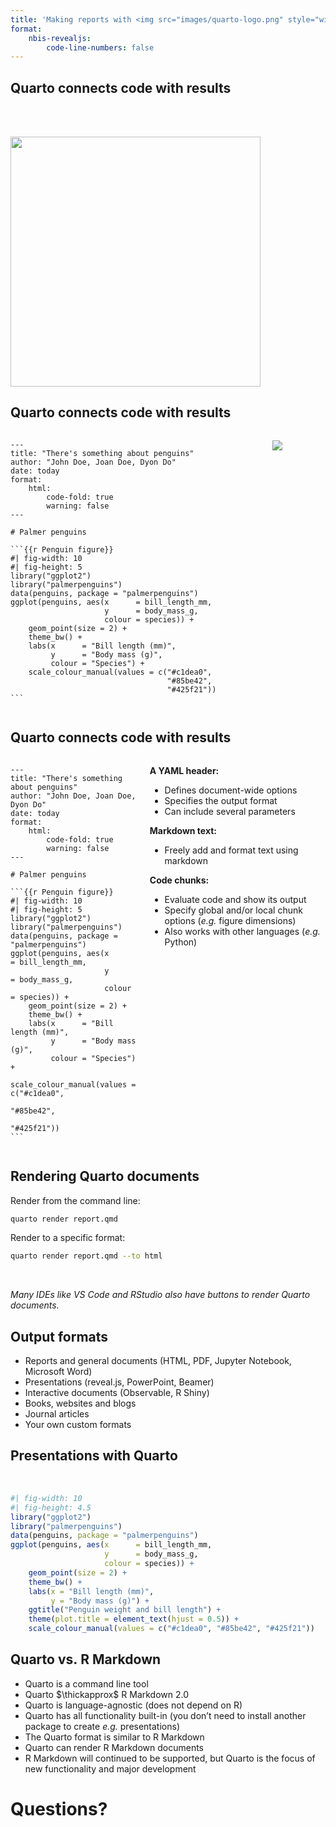 ```yaml
---
title: 'Making reports with <img src="images/quarto-logo.png" style="width:50%;padding: 15px 15px 15px 15px;">'
format:
    nbis-revealjs:
        code-line-numbers: false
---
```


## Quarto connects code with results

<br>
<br>

![](../../pages/images/reproducibility_overview.png){height=400 fig-align=center}

## Quarto connects code with results {.smaller}

:::: {.columns}
::: {.column}
````
---
title: "There's something about penguins"
author: "John Doe, Joan Doe, Dyon Do"
date: today
format:
    html:
        code-fold: true
        warning: false
---

# Palmer penguins

```{{r Penguin figure}}
#| fig-width: 10
#| fig-height: 5
library("ggplot2")
library("palmerpenguins")
data(penguins, package = "palmerpenguins")
ggplot(penguins, aes(x      = bill_length_mm,
                     y      = body_mass_g,
                     colour = species)) +
    geom_point(size = 2) +
    theme_bw() +
    labs(x      = "Bill length (mm)",
         y      = "Body mass (g)",
         colour = "Species") +
    scale_colour_manual(values = c("#c1dea0",
                                   "#85be42",
                                   "#425f21"))
```
````
:::

::: {.column}
::: {.fragment}
![](images/example-report.png)
:::
:::
::::

## Quarto connects code with results {.smaller}

:::: {.columns}
::: {.column}
````
---
title: "There's something about penguins"
author: "John Doe, Joan Doe, Dyon Do"
date: today
format:
    html:
        code-fold: true
        warning: false
---

# Palmer penguins

```{{r Penguin figure}}
#| fig-width: 10
#| fig-height: 5
library("ggplot2")
library("palmerpenguins")
data(penguins, package = "palmerpenguins")
ggplot(penguins, aes(x      = bill_length_mm,
                     y      = body_mass_g,
                     colour = species)) +
    geom_point(size = 2) +
    theme_bw() +
    labs(x      = "Bill length (mm)",
         y      = "Body mass (g)",
         colour = "Species") +
    scale_colour_manual(values = c("#c1dea0",
                                   "#85be42",
                                   "#425f21"))
```
````
:::

::: {.column}
**A [YAML header]{.green}:**

- Defines document-wide options
- Specifies the output format
- Can include several parameters

::: {.fragment}
**[Markdown]{.green} text:**

- Freely add and format text using markdown
:::

::: {.fragment}
**Code [chunks]{.green}:**

- Evaluate code and show its output
- Specify global and/or local chunk options (_e.g._ figure dimensions)
- Also works with other languages (_e.g._ Python)
:::

:::
::::

## Rendering Quarto documents

::: {.fragment}
Render from the [command line]{.green}:
```bash
quarto render report.qmd
```
:::

::: {.fragment}
Render to a [specific format]{.green}:
```bash
quarto render report.qmd --to html
```
:::

<br>

::: {.fragment}
_Many IDEs like VS Code and RStudio also have [buttons]{.green} to render
Quarto documents._
:::

## Output formats

::: {.incremental}
- [Reports]{.green} and general documents (HTML, PDF, Jupyter Notebook,
  Microsoft Word)
- [Presentations]{.green} (reveal.js, PowerPoint, Beamer)
- [Interactive documents]{.green} (Observable, R Shiny)
- [Books]{.green}, [websites]{.green} and [blogs]{.green}
- [Journal articles]{.green}
- Your own [custom formats]{.green}
:::

## Presentations with Quarto

<br>

```r
#| fig-width: 10
#| fig-height: 4.5
library("ggplot2")
library("palmerpenguins")
data(penguins, package = "palmerpenguins")
ggplot(penguins, aes(x      = bill_length_mm,
                     y      = body_mass_g,
                     colour = species)) +
    geom_point(size = 2) +
    theme_bw() +
    labs(x = "Bill length (mm)",
         y = "Body mass (g)") +
    ggtitle("Penguin weight and bill length") +
    theme(plot.title = element_text(hjust = 0.5)) +
    scale_colour_manual(values = c("#c1dea0", "#85be42", "#425f21"))
```

## Quarto vs. R Markdown

::: {.incremental}
- Quarto is a [command line tool]{.green}
- Quarto $\thickapprox$ R Markdown 2.0
- Quarto is [language-agnostic]{.green} (does not depend on R)
- Quarto has all functionality [built-in]{.green} (you don't need to install
  another package to create _e.g._ presentations)
- The Quarto format is similar to R Markdown
- Quarto can render R Markdown documents
- R Markdown will continued to be supported, but Quarto is the focus of new
  functionality and major development
:::

# Questions?
